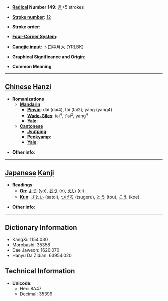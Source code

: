 * '''[[Wiktionary:Chinese radical index| Radical]] Number 149''': [[Wiktionary:Chinese radical index 言|言]]+5 strokes

* '''[[Wiktionary:Chinese total strokes index|Stroke number]]''': [[Wiktionary:Chinese total strokes index 12|12]]

* '''Stroke order''': 

* '''[[Wiktionary:Chinese four corner index|Four-Corner System]]''': 

* '''[[Wiktionary:Chinese Cangjie index|Cangjie input]]''': 卜口中月大 (YRLBK)

* '''Graphical Significance and Origin''': 

* '''Common Meaning'''

----

== [[Chinese]] [[Hanzi]] ==

* '''Romanizations'''
** '''[[Mandarin]]'''
*** '''[[Pinyin]]''': dài (dai4), tái (tai2), yàng (yang4)
*** '''[[Wade-Giles]]''': tai<sup>4</sup>, t'ai<sup>2</sup>, yang<sup>4</sup>
*** '''[[Yale]]''': 
** '''[[Cantonese]]'''
*** '''[[Jyutping]]''':
*** '''[[Penkyamp]]''': 
*** '''[[Yale]]''': 

* '''Other info''': 

----

== [[Japanese]] [[Kanji]] ==

* '''Readings'''
** '''[[On]]''': [[よう]] (yō), [[おう]] (ō), [[えい]] (ei)
** '''[[Kun]]''': [[さとい]] (satoi), [[つげる]] (tsugeru), [[とう]] (tou), [[こえ]] (koe)

* '''Other info''':  

----

== Dictionary Information ==

* KangXi: 1154.030
* Morobashi: 35358
* Dae Jaweon: 1620.070
* Hanyu Da Zidian: 63954.020

== Technical Information ==

* '''Unicode''':
** Hex: 8A47
** Decimal: 35399